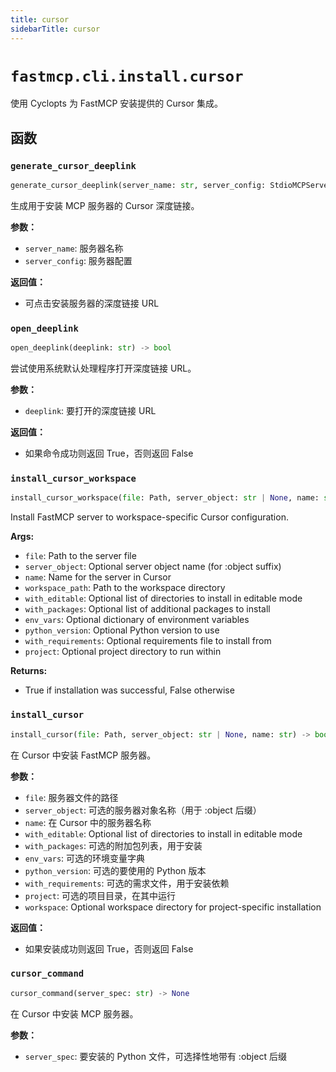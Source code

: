 ```yaml
---
title: cursor
sidebarTitle: cursor
---
```


# `fastmcp.cli.install.cursor`


使用 Cyclopts 为 FastMCP 安装提供的 Cursor 集成。

## 函数

### `generate_cursor_deeplink` <sup><a href="https://github.com/jlowin/fastmcp/blob/main/src/fastmcp/cli/install/cursor.py#L21" target="_blank"><Icon icon="github" style="width: 14px; height: 14px;" /></a></sup>

```python
generate_cursor_deeplink(server_name: str, server_config: StdioMCPServer) -> str
```


生成用于安装 MCP 服务器的 Cursor 深度链接。

**参数：**
- `server_name`: 服务器名称
- `server_config`: 服务器配置

**返回值：**
- 可点击安装服务器的深度链接 URL


### `open_deeplink` <sup><a href="https://github.com/jlowin/fastmcp/blob/main/src/fastmcp/cli/install/cursor.py#L45" target="_blank"><Icon icon="github" style="width: 14px; height: 14px;" /></a></sup>

```python
open_deeplink(deeplink: str) -> bool
```


尝试使用系统默认处理程序打开深度链接 URL。

**参数：**
- `deeplink`: 要打开的深度链接 URL

**返回值：**
- 如果命令成功则返回 True，否则返回 False


### `install_cursor_workspace` <sup><a href="https://github.com/jlowin/fastmcp/blob/main/src/fastmcp/cli/install/cursor.py#L68" target="_blank"><Icon icon="github" style="width: 14px; height: 14px;" /></a></sup>

```python
install_cursor_workspace(file: Path, server_object: str | None, name: str, workspace_path: Path) -> bool
```


Install FastMCP server to workspace-specific Cursor configuration.

**Args:**
- `file`: Path to the server file
- `server_object`: Optional server object name (for \:object suffix)
- `name`: Name for the server in Cursor
- `workspace_path`: Path to the workspace directory
- `with_editable`: Optional list of directories to install in editable mode
- `with_packages`: Optional list of additional packages to install
- `env_vars`: Optional dictionary of environment variables
- `python_version`: Optional Python version to use
- `with_requirements`: Optional requirements file to install from
- `project`: Optional project directory to run within

**Returns:**
- True if installation was successful, False otherwise


### `install_cursor` <sup><a href="https://github.com/jlowin/fastmcp/blob/main/src/fastmcp/cli/install/cursor.py#L157" target="_blank"><Icon icon="github" style="width: 14px; height: 14px;" /></a></sup>

```python
install_cursor(file: Path, server_object: str | None, name: str) -> bool
```


在 Cursor 中安装 FastMCP 服务器。

**参数：**
- `file`: 服务器文件的路径
- `server_object`: 可选的服务器对象名称（用于 \:object 后缀）
- `name`: 在 Cursor 中的服务器名称
- `with_editable`: Optional list of directories to install in editable mode
- `with_packages`: 可选的附加包列表，用于安装
- `env_vars`: 可选的环境变量字典
- `python_version`: 可选的要使用的 Python 版本
- `with_requirements`: 可选的需求文件，用于安装依赖
- `project`: 可选的项目目录，在其中运行
- `workspace`: Optional workspace directory for project-specific installation

**返回值：**
- 如果安装成功则返回 True，否则返回 False


### `cursor_command` <sup><a href="https://github.com/jlowin/fastmcp/blob/main/src/fastmcp/cli/install/cursor.py#L250" target="_blank"><Icon icon="github" style="width: 14px; height: 14px;" /></a></sup>

```python
cursor_command(server_spec: str) -> None
```


在 Cursor 中安装 MCP 服务器。

**参数：**
- `server_spec`: 要安装的 Python 文件，可选择性地带有 \:object 后缀

